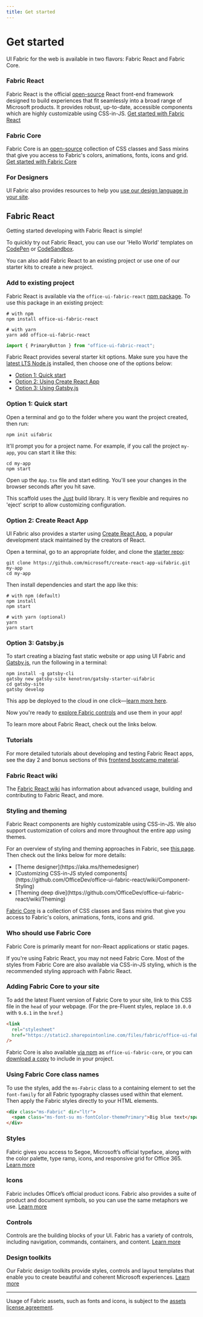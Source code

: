 ```yaml
---
title: Get started
---
```



# Get started

<Card title="Overview">

UI Fabric for the web is available in two flavors: Fabric React and Fabric Core.

### Fabric React

Fabric React is the official [open-source](https://github.com/OfficeDev/office-ui-fabric-react) React front-end framework designed to build experiences that fit seamlessly into a broad range of Microsoft products. It provides robust, up-to-date, accessible components which are highly customizable using CSS-in-JS. [Get started with Fabric React](#fabric-react)

### Fabric Core

Fabric Core is an [open-source](https://github.com/OfficeDev/office-ui-fabric-core) collection of CSS classes and Sass mixins that give you access to Fabric's colors, animations, fonts, icons and grid. [Get started with Fabric Core](#fabric-core)

### For Designers

UI Fabric also provides resources to help you [use our design language in your site](#use-our-design-language-in-your-site).

## Fabric React

Getting started developing with Fabric React is simple!

To quickly try out Fabric React, you can use our 'Hello World' templates on [CodePen](https://aka.ms/fabricpen) or [CodeSandbox](https://aka.ms/fabricsandbox).

You can also add Fabric React to an existing project or use one of our starter kits to create a new project.

### Add to existing project

Fabric React is available via the `office-ui-fabric-react` [npm package](https://www.npmjs.com/package/office-ui-fabric-react). To use this package in an existing project:

```shell
# with npm
npm install office-ui-fabric-react

# with yarn
yarn add office-ui-fabric-react
```

```jsx
import { PrimaryButton } from "office-ui-fabric-react";
```

</Card>

<Card title="Start a new Fabric React project">

Fabric React provides several starter kit options. Make sure you have the [latest LTS Node.js](https://nodejs.org/en/) installed, then choose one of the options below:

- [Option 1: Quick start](#option-1-quick-start)
- [Option 2: Using Create React App](#option-2-create-react-app)
- [Option 3: Using Gatsby.js](#option-3-gatsbyjs)

### Option 1: Quick start

Open a terminal and go to the folder where you want the project created, then run:

```shell
npm init uifabric
```

It'll prompt you for a project name. For example, if you call the project `my-app`, you can start it like this:

```shell
cd my-app
npm start
```

Open up the `App.tsx` file and start editing. You'll see your changes in the browser seconds after you hit save.

This scaffold uses the [Just](https://github.com/microsoft/just) build library. It is very flexible and requires no 'eject' script to allow customizing configuration.

### Option 2: Create React App

UI Fabric also provides a starter using [Create React App](https://facebook.github.io/create-react-app/), a popular development stack maintained by the creators of React.

Open a terminal, go to an appropriate folder, and clone the [starter repo](https://github.com/microsoft/create-react-app-uifabric):

```shell
git clone https://github.com/microsoft/create-react-app-uifabric.git my-app
cd my-app
```

Then install dependencies and start the app like this:

```shell
# with npm (default)
npm install
npm start

# with yarn (optional)
yarn
yarn start
```

### Option 3: Gatsby.js

To start creating a blazing fast static website or app using UI Fabric and [Gatsby.js](https://www.gatsbyjs.org/), run the following in a terminal:

```shell
npm install -g gatsby-cli
gatsby new gatsby-site kenotron/gatsby-starter-uifabric
cd gatsby-site
gatsby develop
```

This app be deployed to the cloud in one click—[learn more here](https://github.com/microsoft/gatsby-starter-uifabric#-deploy).

</Card>

<Card title="Next steps with Fabric React">

Now you're ready to [explore Fabric controls](#/controls/web) and use them in your app!

To learn more about Fabric React, check out the links below.

### Tutorials

For more detailed tutorials about developing and testing Fabric React apps, see the day 2 and bonus sections of this [frontend bootcamp material](https://microsoft.github.io/frontend-bootcamp/).

### Fabric React wiki

The [Fabric React wiki](https://github.com/OfficeDev/office-ui-fabric-react/wiki) has information about advanced usage, building and contributing to Fabric React, and more.

### Styling and theming

Fabric React components are highly customizable using CSS-in-JS. We also support customization of colors and more throughout the entire app using themes.

For an overview of styling and theming approaches in Fabric, see [this page](https://github.com/Microsoft/frontend-bootcamp/tree/master/step2-03/demo). Then check out the links below for more details:

<ul class="md-list--flex">
  <li class="mdut--full">[Theme designer](https://aka.ms/themedesigner)</li>
  <li class="mdut--full">
    [Customizing CSS-in-JS styled
    components](https://github.com/OfficeDev/office-ui-fabric-react/wiki/Component-Styling)
  </li>
  <li class="mdut--full">
    [Theming deep
    dive](https://github.com/OfficeDev/office-ui-fabric-react/wiki/Theming)
  </li>
</ul>

</Card>

<Card title="Fabric Core">

[Fabric Core](https://github.com/OfficeDev/office-ui-fabric-core) is a collection of CSS classes and Sass mixins that give you access to Fabric's colors, animations, fonts, icons and grid.

### Who should use Fabric Core

Fabric Core is primarily meant for non-React applications or static pages.

If you're using Fabric React, you may not need Fabric Core. Most of the styles from Fabric Core are also available via CSS-in-JS styling, which is the recommended styling approach with Fabric React.

### Adding Fabric Core to your site

To add the latest Fluent version of Fabric Core to your site, link to this CSS file in the `head` of your webpage. (For the pre-Fluent styles, replace `10.0.0` with `9.6.1` in the `href`.)

```html
<link
  rel="stylesheet"
  href="https://static2.sharepointonline.com/files/fabric/office-ui-fabric-core/10.0.0/css/fabric.min.css"
/>
```

Fabric Core is also available [via npm](https://www.npmjs.com/package/office-ui-fabric-core) as `office-ui-fabric-core`, or you can [download a copy](https://github.com/OfficeDev/office-ui-fabric-core/releases) to include in your project.

### Using Fabric Core class names

To use the styles, add the `ms-Fabric` class to a containing element to set the `font-family` for all Fabric typography classes used within that element. Then apply the Fabric styles directly to your HTML elements.

```html
<div class="ms-Fabric" dir="ltr">
  <span class="ms-font-su ms-fontColor-themePrimary">Big blue text</span>
</div>
```

</Card>

<Card title="Use our design language in your site">

### Styles

Fabric gives you access to Segoe, Microsoft’s official typeface, along with the color palette, type ramp, icons, and responsive grid for Office 365. [Learn more](#/styles/web)

### Icons

Fabric includes Office’s official product icons. Fabric also provides a suite of product and document symbols, so you can use the same metaphors we use. [Learn more](#/styles/web/icons)

### Controls

Controls are the building blocks of your UI. Fabric has a variety of controls, including navigation, commands, containers, and content. [Learn more](#/controls/web)

### Design toolkits

Our Fabric design toolkits provide styles, controls and layout templates that enable you to create beautiful and coherent Microsoft experiences. [Learn more](#/resources)

---

Usage of Fabric assets, such as fonts and icons, is subject to the [assets license agreement](https://aka.ms/fabric-assets-license).

</Card>
